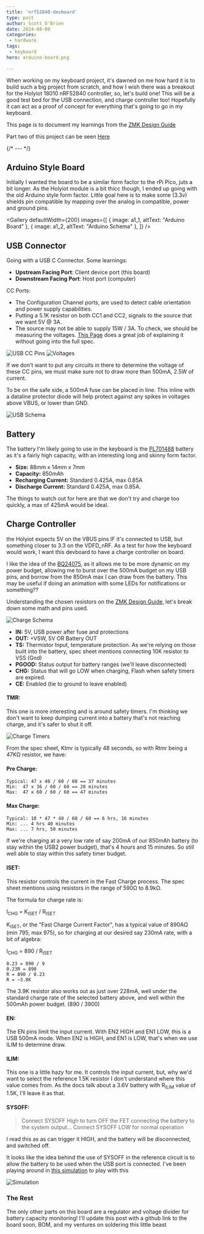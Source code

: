 ```yaml
---
title: 'nrf52840-devboard'
type: post
author: Scott O'Brien
date: 2024-08-08
categories:
 - hardware
tags:
 - keyboard
hero: arduino-board.png

---
```




When working on my keyboard project, it's dawned on me how hard it is to build such a big project from scratch, and how I wish there was a breakout for the Holyiot 18010 nRF52840 controller, so, let's build one!  This will be a good test bed for the USB connection, and charge controller too!  Hopefully it can act as a proof of concept for everything that's going to go in my keyboard.

This page is to document my learnings from the [ZMK Design Guide](https://github.com/ebastler/zmk-designguide)

Part two of this project can be seen [Here](/post/2025-03-17-nrf52840-devboard-assembly)

{/* --- */}

## Arduino Style Board
Initially I wanted the board to be a similar form factor to the rPi Pico, juts a bit longer.  As the Holyiot module is a bit thicc though, I ended up going with the old Arduino style form factor.  Little goal here is to make some (3.3v) shields pin compatible by mapping over the analog in compatible, power and ground pins.

<Gallery
    defaultWidth={200}
    images={[
        {
            image: a1_1,
            altText: "Arduino Board"
        },
        {
            image: a1_2,
            altText: "Arduino Schema"
        },
    ]}
/>

## USB Connector
Going with a USB C Connector.  Some learnings:
- **Upstream Facing Port**: Client device port (this board)
- **Downstream Facing Port**: Host port (computer)

CC Ports:
- The Configuration Channel ports, are used to detect cable orientation and power supply capabilities.
- Putting a 5.1K resistor on both CC1 and CC2, signals to the source that we want 5V @ 3A.
- The source may not be able to supply 15W / 3A.  To check, we should be measuring the voltages.  [This Page](https://www.reclaimerlabs.com/blog/tag/usb) does a great job of explaining it without going into the full spec.

![USB CC Pins](./cc-pins.png)
![Voltages](./usbc-voltages.png)

If we don't want to put any circuits in there to determine the voltage of these CC pins, we must make sure not to draw more than 500mA, 2.5W of current.

To be on the safe side, a 500mA fuse can be placed in line.  This inline with a dataline protector diode will help protect against any spikes in voltages above VBUS, or lower than GND.

![USB Schema](./usb.png)


## Battery

The battery I'm likely going to use in the keyboard is the [PL701488](https://a.co/d/eS76UHQ) battery as it's a fairly high capacity, with an interesting long and skinny form factor.

* **Size:**  88mm x 14mm x 7mm
* **Capacity:** 850mAh
* **Recharging Current:**  Standard 0.425A, max 0.85A
* **Discharge Current:**  Standard 0.425A, max 0.85A.

The things to watch out for here are that we don't try and charge too quickly, a max of 425mA would be ideal.

## Charge Controller

the Holyiot expects 5V on the VBUS pins IF it's connected to USB, but something closer to 3.3 on the VDFD_nRF.  As a test for how the keyboard would work, I want this devboard to have a charge controller on board.


I like the idea of the [BQ24075](https://www.ti.com/lit/ds/symlink/bq24075.pdf), as it allows me to be more dynamic on my power budget, allowing me to burst over the 500mA budget on my USB pins, and borrow from the 850mA max I can draw from the battery.  This may be useful if doing an animation with some LEDs for notifications or something??

Understanding the chosen resistors on the [ZMK Design Guide](https://github.com/ebastler/zmk-designguide), let's break down some math and pins used.

![Charge Schema](charge-schema.png)

* **IN:**  5V, USB power after fuse and protections
* **OUT:**  +VSW, 5V OR Battery OUT
* **TS:**  Thermistor Input, temperature protection.  As we're relying on those built into the battery, spec sheet mentions connecting 10K resistor to VSS (Gnd)
* **PGOOD:**  Status output for battery ranges (we'll leave disconnected)
* **CHG:** Status that will go LOW when charging, Flash when safety timers are expired.
* **CE:** Enabled (tie to ground to leave enabled)

#### **TMR:**
This one is more interesting and is around safety timers.  I'm thinking we don't want to keep dumping current into a battery that's not reaching charge, and it's safer to shut it off.

![Charge Timers](timers.png)


From the spec sheet, Ktmr is typically 48 seconds, so with Rtmr being a 47KΩ resistor, we have:

#### Pre Charge:
```
Typical: 47 x 48 / 60 / 60 == 37 minutes
Min:  47 x 36 / 60 / 60 == 28 minutes
Max:  47 x 60 / 60 / 60 == 47 minutes
```

#### Max Charge:
```
Typical: 10 * 47 * 48 / 60 / 60 == 6 hrs, 16 minutes
Min: ... 4 hrs 40 minutes
Max: ... 7 hrs, 50 minutes
```

If we're charging at a very low rate of say 200mA of our 850mAh battery (to stay within the USB2 power budget), that's 4 hours and 15 minutes.  So still well able to stay within this safety timer budget.

#### **ISET:**

This resistor controls the current in the Fast Charge process.  The spec sheet mentions using resistors in the range of 590Ω to 8.9kΩ.

The formula for charge rate is:

I<sub>CHG</sub> = K<sub>ISET</sub> / R<sub>ISET</sub>

K<sub>ISET</sub>, or the "Fast Charge Current Factor", has a typical value of 890AΩ (min 795, max 975), so for charging at our desired say 230mA rate, with a bit of algebra:

I<sub>CHG</sub> = 890 / R<sub>ISET</sub>
```
0.23 = 890 / 9
0.23R = 890
R = 890 / 0.23
R = ~3.8K
```

The 3.9K resistor also works out as just over 228mA, well under the standard charge rate of the selected battery above, and well within the 500mAh power budget.
(890 / 3900)

#### **EN:**
The EN pins limit the input current.  With EN2 HIGH and EN1 LOW, this is a USB 500mA mode.  When EN2 is HIGH, and EN1 is LOW, that's when we use ILIM to determine draw.

#### **ILIM:**

This one is a little hazy for me.  It controls the input current, but, why we'd want to select the reference 1.5K resistor I don't understand where this value comes from.  As the docs talk about a 3.6V battery with R<sub>ILIM</sub> value of 1.5K, I'll leave it as that.

#### **SYSOFF:**
> Connect SYSOFF High to turn OFF the FET connecting the battery to the system output... Connect SYSOFF LOW for normal operation

I read this as as can trigger it HIGH, and the battery will be disconnected, and switched off.

It looks like the idea behind the use of SYSOFF in the reference circuit is to allow the battery to be used when the USB port is connected.  I've been playing around in [this simulation](https://tinyurl.com/2clgfspf) to play with this

![Simulation](2024-08-09-11-53-08.png)


### The Rest

The only other parts on this board are a regulator and voltage divider for battery capacity monitoring!  I'll update this post with a github link to the board soon, BOM, and my ventures on soldering this little beast



